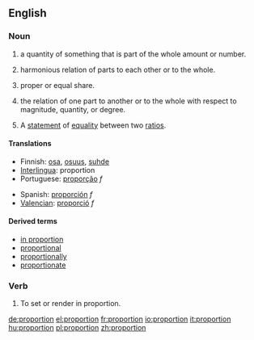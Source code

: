 ==English==

===Noun===
{{en-noun|s|-}}

# {{countable}} a quantity of something that is part of the whole amount or number.
# {{uncountable}} harmonious relation of parts to each other or to the whole.
# {{countable}} proper or equal share.
# {{uncountable}} the relation of one part to another or to the whole with respect to magnitude, quantity, or degree.
# {{cattag|mathematics|countable}} A [[statement]] of [[equality]] between two [[ratio]]s.

====Translations====
{{top}}
*Finnish: [[osa]], [[osuus]], [[suhde]]
*[[Interlingua]]: proportion
*Portuguese: [[proporção]] ''f''
{{mid}}
*Spanish: [[proporción]] ''f''
*[[Valencian]]: [[proporció]] ''f''
{{bottom}}

====Derived terms====
* [[in proportion]]
* [[proportional]]
* [[proportionally]]
* [[proportionate]]

===Verb===
{{en-verb}}

#{{art}} To set or render in proportion.

[[de:proportion]]
[[el:proportion]]
[[fr:proportion]]
[[io:proportion]]
[[it:proportion]]
[[hu:proportion]]
[[pl:proportion]]
[[zh:proportion]]